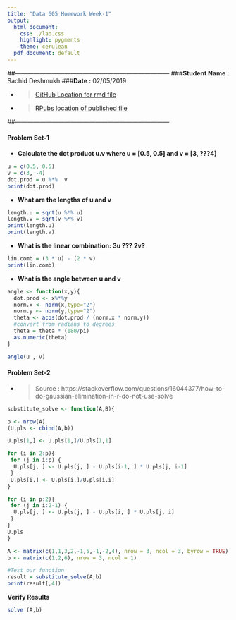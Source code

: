 ```yaml
---
title: "Data 605 Homework Week-1"
output:
  html_document:
    css: ./lab.css
    highlight: pygments
    theme: cerulean
  pdf_document: default
---
```


##---------------------------------------------------------------------------
###**Student Name :** Sachid Deshmukh
###**Date :** 02/05/2019

* > [GitHub Location for rmd 
file](https://github.com/mlforsachid/MSDSQ2Data605/blob/master/Week1/Discussion/SachidVijay.Deshmukh60.Rmd)

* > [RPubs location of published file](http://rpubs.com/sachid/Data605Week1HW)

##---------------------------------------------------------------------------

#### Problem Set-1

* **Calculate the dot product u.v where u = [0.5, 0.5] and v = [3, ???4]**

```r
u = c(0.5, 0.5)
v = c(3, -4)
dot.prod = u %*%  v
print(dot.prod)
```

* **What are the lengths of u and v**

```r
length.u = sqrt(u %*% u)
length.v = sqrt(v %*% v)
print(length.u)
print(length.v)
```

* **What is the linear combination: 3u ??? 2v?**

```r
lin.comb = (3 * u) - (2 * v)
print(lin.comb)
```

* **What is the angle between u and v**

```r
angle <- function(x,y){
  dot.prod <- x%*%y 
  norm.x <- norm(x,type="2")
  norm.y <- norm(y,type="2")
  theta <- acos(dot.prod / (norm.x * norm.y))
  #convert from radians to degrees
  theta = theta * (180/pi)
  as.numeric(theta)
}

angle(u , v)
```

#### Problem Set-2


* > Source : https://stackoverflow.com/questions/16044377/how-to-do-gaussian-elimination-in-r-do-not-use-solve

```r
substitute_solve <- function(A,B){

p <- nrow(A)
(U.pls <- cbind(A,b))

U.pls[1,] <- U.pls[1,]/U.pls[1,1]

for (i in 2:p){
 for (j in i:p) {
  U.pls[j, ] <- U.pls[j, ] - U.pls[i-1, ] * U.pls[j, i-1]
 }
 U.pls[i,] <- U.pls[i,]/U.pls[i,i]
}

for (i in p:2){
 for (j in i:2-1) {
  U.pls[j, ] <- U.pls[j, ] - U.pls[i, ] * U.pls[j, i]
 }
}
U.pls
}

A <- matrix(c(1,1,3,2,-1,5,-1,-2,4), nrow = 3, ncol = 3, byrow = TRUE)
b <- matrix(c(1,2,6), nrow = 3, ncol = 1)

#Test our function
result = substitute_solve(A,b)
print(result[,4])
```

**Verify Results**

```r
solve (A,b)
```